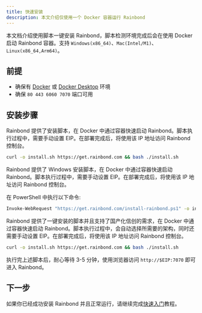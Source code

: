 ```yaml
---
title: 快速安装
description: 本文介绍仅使用一个 Docker 容器运行 Rainbond
---
```



本文档介绍使用脚本一键安装 Rainbond，脚本检测环境完成后会在使用 Docker 启动 Rainbond 容器。支持 `Windows(x86_64)`、`Mac(Intel/M1)`、`Linux(x86_64,Arm64)`。

## 前提

- 确保有 [Docker](https://docs.docker.com/get-started/get-docker/) 或 [Docker Desktop](https://docs.docker.com/get-started/get-docker/) 环境
- 确保 `80 443 6060 7070` 端口可用

## 安装步骤

<Tabs groupId="install">
  <TabItem value="Linux & Mac" label="Linux & Mac" default>

Rainbond 提供了安装脚本，在 Docker 中通过容器快速启动 Rainbond。脚本执行过程中，需要手动设置 EIP。在部署完成后，将使用该 IP 地址访问 Rainbond 控制台。

```bash
curl -o install.sh https://get.rainbond.com && bash ./install.sh
```

</TabItem>

<TabItem value="Windows" label="Windows">

Rainbond 提供了 Windows 安装脚本，在 Docker 中通过容器快速启动 Rainbond。脚本执行过程中，需要手动设置 EIP。在部署完成后，将使用该 IP 地址访问 Rainbond 控制台。

在 PowerShell 中执行以下命令:

```bash
Invoke-WebRequest "https://get.rainbond.com/install-rainbond.ps1" -o install-rainbond.ps1 ; .\install-rainbond.ps1
```

</TabItem>
  <TabItem value="信创" label="信创" default>

Rainbond 提供了一键安装的脚本并且支持了国产化信创的需求，在 Docker 中通过容器快速启动 Rainbond。脚本执行过程中，会自动选择所需要的架构，同时还需要手动设置 EIP。在部署完成后，将使用该 IP 地址访问 Rainbond 控制台。

```bash
curl -o install.sh https://get.rainbond.com && bash ./install.sh
```

</TabItem>
</Tabs>

执行完上述脚本后，耐心等待 3-5 分钟，使用浏览器访问 `http://$EIP:7070` 即可进入 Rainbond。

## 下一步

如果你已经成功安装 Rainbond 并且正常运行，请继续完成[快速入门](./getting-started)教程。
